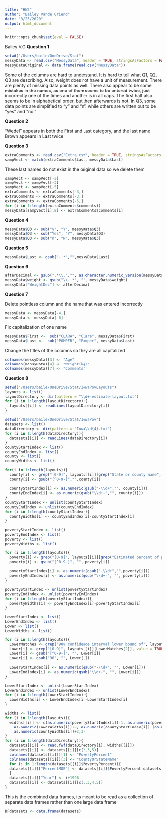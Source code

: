 ```yaml
---
title: "HW2"
author: "Bailey Vande Griend"
date: "3/25/2020"
output: html_document
---
```


```r
knitr::opts_chunk$set(eval = FALSE)
```

Bailey V.G
**Question 1**

```r
setwd("/Users/baile/OneDrive/Stat")
messyData <- read.csv("MessyData", header = TRUE, stringsAsFactors = FALSE)
messyDataOriginal <- data.frame(read.csv("MessyData"))
```
Some of the columns are hard to understand. It is hard to tell what Q1, Q2, Q3
are describing. Also, weight does not have a unit of measurement. There are plenty 
of missing data points as well. There also appear to be some mistakes in the names,
as one of them seems to be entered twice, just incorrectly one of the times and
another is in all caps. The first half also seems to be in alphabetical order, but 
then afterwards is not. In Q3, some data points are simplified to "y" and "n". while
others are written out to be "yes" and "no."

**Question 2**

"Wedel" appears in both the First and Last category, and the last name Brown appears
in Last twice

**Question 3**

```r
extraComments <- read.csv("Extra.csv", header = TRUE, stringsAsFactors = FALSE)
sampVect <- match(extraComments$Last, messyData$Last)
```
These last names do not exist in the original data so we delete them
```r
sampVect <- sampVect[-3]
sampVect <- sampVect[-3]
sampVect <- sampVect[-5]
extraComments <- extraComments[-3,]
extraComments <- extraComments[-3,]
extraComments <- extraComments[-5,]
for (i in 1:length(extraComments$comments))
messyData[sampVect[i],8] <- extraComments$comments[i]
```

**Question 4**

```r
messyData$Q3 <- sub("y", "Y", messyData$Q3)
messyData$Q3 <- sub("Yes", "Y", messyData$Q3)
messyData$Q3 <- sub("n", "N", messyData$Q3)
```

**Question 5**

```r
messyData$Last <- gsub("-.*","",messyData$Last)
```

**Question 6**

```r
afterDecimal <- gsub(".*\\.","", as.character.numeric_version(messyData$weight))
messyData$weight <- gsub("\\..*", "", messyData$weight)
messyData["WeightDec"] <- afterDecimal
```

**Question 7**

Delete pointless column and the name that was entered incorrectly
```r
messyData <- messyData[-4,]
messyData <- messyData[-6]
```
Fix capitalization of one name
```r
messyData$First <-  sub("CLARA", "Clara", messyData$First)
messyData$Last <-  sub("POMPER", "Pomper", messyData$Last)
```
Change the titles of the columns so they are all capitalized
```r
colnames(messyData)[3] <- "Age"
colnames(messyData)[4] <- "Weight(kg)"
colnames(messyData)[7] <- "Comments"
```

**Question 8**

```r
setwd("/Users/baile/OneDrive/Stat/IowaPovLayouts")
layouts <- list()
layoutDirectory <- dir(pattern = "\\d+-estimate-layout.txt")
for (i in 1:length(layoutDirectory)){
  layouts[[i]] <- readLines(layoutDirectory[i])
}

setwd("/Users/baile/OneDrive/Stat/IowaPov")
datasets <- list()
dataDirectory <- dir(pattern = "Iowa\\d{4}.txt")
for (i in 1:length(dataDirectory)){
  datasets[[i]] <- readLines(dataDirectory[i])
}
countyStartIndex <- list()
countyEndIndex <- list()
county <- list()
countyWidths <- list()

for(i in 1:length(layouts)){
  county[i] <- grep("[0-9]", layouts[[i]][grep("State or county name", layouts[[i]])], value = TRUE)
  county[i] <- gsub("[^0-9-]","",county[i])
  
  countyStartIndex[i] <- as.numeric(gsub("-\\d+","", county[i]))
  countyEndIndex[i] <- as.numeric(gsub("\\d+-","", county[i]))
}
countyStartIndex <- unlist(countyStartIndex)
countyEndIndex <- unlist(countyEndIndex)
for (i in 1:length(countyStartIndex)){
  countyWidths[i] <- countyEndIndex[i]-countyStartIndex[i]
}

povertyStartIndex <- list()
povertyEndIndex <- list()
poverty <- list()
povertyWidths <- list()

for (i in 1:length(layouts)){
  poverty[i] <- grep("[0-9]", layouts[[i]][grep("Estimated percent of people of all ages in poverty", layouts[[i]])], value = TRUE)
  poverty[i] <- gsub("[^0-9-]", "", poverty[i])
  
  povertyStartIndex[i] <- as.numeric(gsub("-\\d+","",poverty[i]))
  povertyEndIndex[i] <- as.numeric(gsub("\\d+-", "", poverty[i]))
}

povertyStartIndex <- unlist(povertyStartIndex)
povertyEndIndex <- unlist(povertyEndIndex)
for (i in 1:length(povertyStartIndex)){
  povertyWidths[i] <- povertyEndIndex[i]-povertyStartIndex[i]
}

LowerStartIndex <- list()
LowerEndIndex <- list()
Lower <- list()
LowerWidths <- list()

for (i in 1:length(layouts)){
  LowerMatches <- grep("90% confidence interval lower bound of", layouts[[i]])
  Lower[i] <- grep("[0-9]", layouts[[i]][LowerMatches[2]], value = TRUE)
  Lower[i] <- gsub("[^0-9-]", "", Lower[i])
  Lower[i] <- gsub("90", "", Lower[i])
  
  LowerStartIndex[i] <- as.numeric(gsub("-\\d+", "", Lower[i]))
  LowerEndIndex[i] <- as.numeric(gsub("\\d+-", "", Lower[i]))
}

LowerStartIndex <- unlist(LowerStartIndex)
LowerEndIndex <- unlist(LowerEndIndex)
for (i in 1:length(LowerStartIndex)){
  LowerWidths[i] <- LowerEndIndex[i]-LowerStartIndex[i]
}

widths <- list()
for (i in 1:length(layouts)){
  widths[[i]] <- c(as.numeric(povertyStartIndex[i])-1, as.numeric(povertyWidths[i])+2,
    as.numeric(LowerWidths[i])+2, as.numeric(countyStartIndex[i])-(as.numeric(LowerEndIndex[i])+2), 
    as.numeric(countyWidths[i])+2,3)
}
for (i in 1:length(dataDirectory)){
  datasets[[i]] <- read.fwf(dataDirectory[i], widths[[i]])
  datasets[[i]] <- datasets[[i]][c(2,3,5)]
  colnames(datasets[[i]])[1] <- "PovertyPercent"
  colnames(datasets[[i]])[3] <- "CountyOrStateName"
  for (j in 1:length(datasets[[i]]$PovertyPercent)){
  datasets[[i]]["PercentMOE"] <- datasets[[i]]$PovertyPercent-datasets[[i]]$V3
  }
  datasets[[i]]["Year"] <- i+1996
  datasets[[i]] <- datasets[[i]][c(1,3,4,5)]
}
```

This is the combined data frames, its meant to be read as a collection of 
separate data frames rather than one large data frame
```r
DFdatasets <- data.frame(datasets)
```